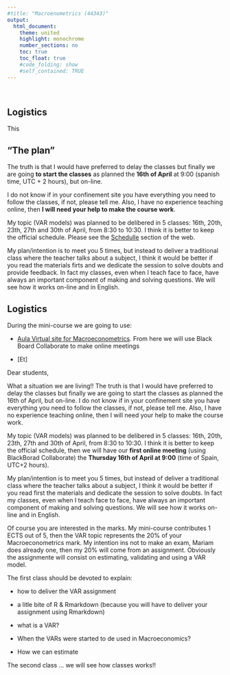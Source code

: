 ```yaml
---
#title: "Macroenometrics (44343)"
output:
  html_document:
    theme: united
    highlight: monochrome 
    number_sections: no
    toc: true
    toc_float: true
    #code_folding: show
    #self_contained: TRUE
---
```


  <br>

## Logistics
  
This

## "The plan"

The truth is that I would have preferred to delay the classes but finally we are going **to start the classes** as planned the **16th of April** at 9:00 (spanish time, UTC + 2 hours), but on-line.

I do not know if in your confinement site you have everything you need to follow the classes, if not, please tell me. Also, I have no experience teaching online, then **I will need your help to make the course work**.

My topic (VAR models) was planned to be delibered in 5 classes: 16th, 20th, 23th, 27th and 30th of April, from 8:30 to 10:30. I think it is better to keep the official schedule. Please see the [Schedulle](Schedulle) section of the web.

My plan/intention is to meet you 5 times, but instead to deliver a traditional class where the teacher talks about a subject, I think it would be better if you read the materials firts and we dedicate the session to solve doubts and provide feedback. In fact my classes, even when I teach face to face, have always an important component of making and solving questions. We will see how it works on-line and in English.


## Logistics

During the mini-course we are going to use:


- [Aula Virtual site for Macroeconometrics](https://aulavirtual.uv.es/course/view.php?id=9759). From here we will use Black Board Collaborate to make online meetings

- [Et]

Dear students,

What a situation we are living!! The truth is that I would have preferred to delay the classes but finally we are going to start the classes as planned the 16th of April, but on-line. I do not know if in your confinement site you have everything you need to follow the classes, if not, please tell me. Also, I have no experience teaching online, then I will need your help to make the course work.

My topic (VAR models) was planned to be delibered in 5 classes: 16th, 20th, 23th, 27th and 30th of April, from 8:30 to 10:30. I think it is better to keep the official schedule, then we will have our **first online meeting** (using BlackBorad Collaborate) the **Thursday 16th of April at 9:00** (time of Spain, UTC+2 hours).

My plan/intention is to meet you 5 times, but instead of deliver a traditional class where the teacher talks about a subject, I think it would be better if you read first the materials and dedicate the session to solve doubts. In fact my classes, even when I teach face to face, have always an important component of making and solving questions. We will see how it works on-line and in English.

Of course you are interested in the marks. My mini-course contributes 1 ECTS out of 5, then the VAR topic represents the 20% of your Macroeconometrics mark. My intention ins not to make an exam, Mariam does already one, then my 20% will come from an assignment. Obviously the assignmente will consist on estimating, validating and using a VAR model. 

The first class should be devoted to explain:

- how to deliver the VAR assignment

- a litle bite of R & Rmarkdown (because you will have to deliver your assignment using Rmarkdown)

- what is a VAR?

- When the VARs were started to de used in Macroeconomics?

- How we can estimate 

The second class ... we will see how classes works!!

